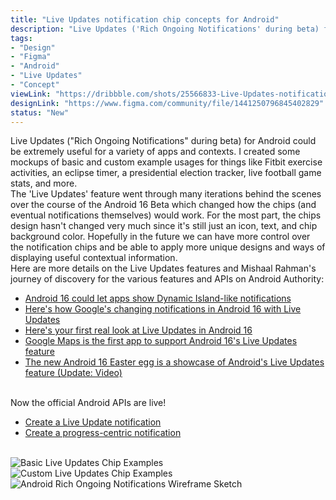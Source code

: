 ```yaml
---
title: "Live Updates notification chip concepts for Android"
description: "Live Updates ('Rich Ongoing Notifications' during beta) for Android could be extremely useful for a variety of apps and contexts. I created some mockups of basic and custom chip examples in Figma."
tags:
- "Design"
- "Figma"
- "Android"
- "Live Updates"
- "Concept"
viewLink: "https://dribbble.com/shots/25566833-Live-Updates-notification-chip-concepts-for-Android"
designLink: "https://www.figma.com/community/file/1441250796845402829"
status: "New"
---
```



<Panel id="description" headerText='Description' headerSize='3' backgroundColor='var(--color-live-updates-notification-chip-concept-android-primary-rgb)'>
    Live Updates ("Rich Ongoing Notifications" during beta) for Android could be extremely useful for a variety of apps and contexts. I created some mockups of basic and custom example usages for things like Fitbit exercise activities, an eclipse timer, a presidential election tracker, live football game stats, and more.
    <br />
    The 'Live Updates' feature went through many iterations behind the scenes over the course of the Android 16 Beta which changed how the chips (and eventual notifications themselves) would work. For the most part, the chips design hasn't changed very much since it's still just an icon, text, and chip background color. Hopefully in the future we can have more control over the notification chips and be able to apply more unique designs and ways of displaying useful contextual information.
    <br />
    Here are more details on the Live Updates features and Mishaal Rahman's journey of discovery for the various features and APIs on Android Authority:
    <ul>
        <li><a class="interactive link" href="https://www.androidauthority.com/android-16-rich-ongoing-notifications-3494349/" target="_blank" rel="noopener">Android 16 could let apps show Dynamic Island-like notifications <Icon name="mdi:external-link" /></a></li>
        <li><a class="interactive link" href="https://www.androidauthority.com/android-16-live-notifications-3518375/" target="_blank" rel="noopener">Here's how Google's changing notifications in Android 16 with Live Updates <Icon name="mdi:external-link" /></a></li>
        <li><a class="interactive link" href="https://www.androidauthority.com/android-16-live-updates-demo-3528456/" target="_blank" rel="noopener">Here's your first real look at Live Updates in Android 16 <Icon name="mdi:external-link" /></a></li>
        <li><a class="interactive link" href="https://www.androidauthority.com/google-maps-live-updates-3532808/" target="_blank" rel="noopener">Google Maps is the first app to support Android 16's Live Updates feature <Icon name="mdi:external-link" /></a></li>
        <li><a class="interactive link" href="https://www.androidauthority.com/android-16-easter-egg-3533677/" target="_blank" rel="noopener">The new Android 16 Easter egg is a showcase of Android's Live Updates feature (Update: Video) <Icon name="mdi:external-link" /></a></li>
    </ul>
    <br />
    Now the official Android APIs are live!
    <ul>
        <li><a class="interactive link" href="https://developer.android.com/develop/ui/views/notifications/live-update" target="_blank" rel="noopener">Create a Live Update notification <Icon name="mdi:external-link" /></a></li>
        <li><a class="interactive link" href="https://developer.android.com/develop/ui/views/notifications/progress-centric" target="_blank" rel="noopener">Create a progress-centric notification <Icon name="mdi:external-link" /></a></li>
    </ul>
</Panel>
<br />

<Panel id="images" headerText='Images' headerSize='3' backgroundColor='var(--color-live-updates-notification-chip-concept-android-primary-rgb)'>
    <Image src="/images/Basic-Live-Updates-Chip-Examples.png" alt="Basic Live Updates Chip Examples" height={325} width={600}/>
    <div class="panel-gap"></div>
    <Image src="/images/Custom-Live-Updates-Chip-Examples.png" alt="Custom Live Updates Chip Examples" height={325} width={600}/>
</Panel>
<br />

<Panel id="wireframes" headerText='Wireframe Sketches' headerSize='3' backgroundColor='var(--color-live-updates-notification-chip-concept-android-primary-rgb)'>
    <Image src="/images/wireframes/android-rich-ongoing-notifications-sketch.jpg" alt="Android Rich Ongoing Notifications Wireframe Sketch" height={400} width={600}/>
</Panel>
<br />
